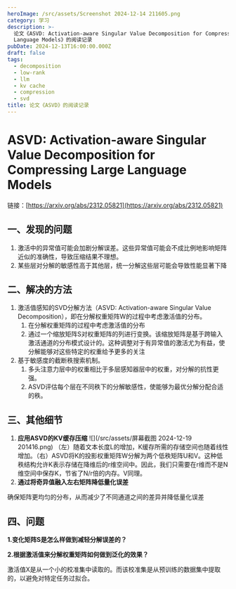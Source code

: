 ```yaml
---
heroImage: /src/assets/Screenshot 2024-12-14 211605.png
category: 学习
description: >-
  论文《ASVD: Activation-aware Singular Value Decomposition for Compressing Large
  Language Models》的阅读记录
pubDate: 2024-12-13T16:00:00.000Z
draft: false
tags:
  - decomposition
  - low-rank
  - llm
  - kv cache
  - compression
  - svd
title: 论文《ASVD》的阅读记录
---
```


# ASVD: Activation-aware Singular Value Decomposition for Compressing Large Language Models

链接：[https://arxiv.org/abs/2312.05821](https://arxiv.org/abs/2312.05821)

## 一、发现的问题

1. 激活中的异常值可能会加剧分解误差。这些异常值可能会不成比例地影响矩阵近似的准确性，导致压缩结果不理想。
2. 某些层对分解的敏感性高于其他层，统一分解这些层可能会导致性能显著下降

## 二、解决的方法

1. 激活值感知的SVD分解方法（ASVD: Activation-aware Singular Value Decomposition），即在分解权重矩阵W的过程中考虑激活值的分布。
   1. 在分解权重矩阵的过程中考虑激活值的分布
   2. 通过一个缩放矩阵S对权重矩阵的列进行变换。该缩放矩阵是基于跨输入激活通道的分布模式设计的。这种调整对于有异常值的激活尤为有益，使分解能够对这些特定的权重给予更多的关注
2. 基于敏感度的截断秩搜索机制。
   1. 多头注意力层中的权重相比于多层感知器层中的权重，对分解的抗性更强。
   2. ASVD评估每个层在不同秩下的分解敏感性，使能够为最优分解分配合适的秩。

## 三、其他细节

1. **应用ASVD的KV缓存压缩**
   ![](/src/assets/屏幕截图 2024-12-19 201416.png)
   （左）随着文本长度L的增加，K缓存所需的存储空间也随着线性增加。（右）ASVD将K的投影权重矩阵W分解为两个低秩矩阵U和V。这种低秩结构允许K表示存储在降维后的r维空间中。因此，我们只需要在r维而不是N维空间中保存K，节省了N/r倍的内存。V同理。
2. **通过将奇异值融入左右矩阵降低量化误差**

确保矩阵更均匀的分布，从而减少了不同通道之间的差异并降低量化误差

## 四、问题

**1.变化矩阵S是怎么样做到减轻分解误差的？**

**2.根据激活值来分解权重矩阵如何做到泛化的效果？**

激活值X是从一个小的校准集中读取的。而该校准集是从预训练的数据集中提取的，以避免对特定任务过拟合。
